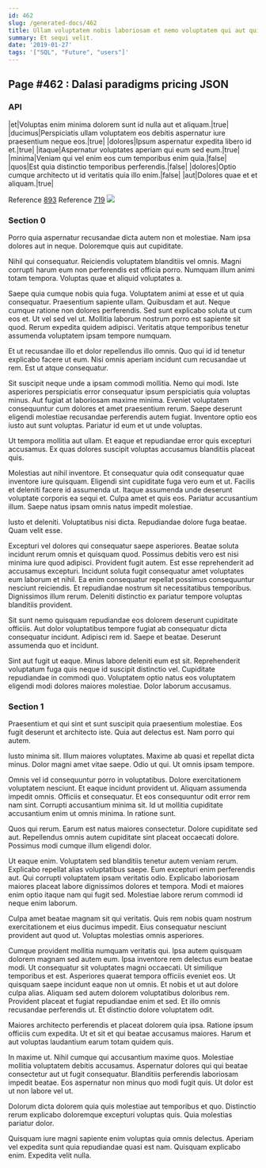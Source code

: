 ```yaml
---
id: 462
slug: /generated-docs/462
title: Ullam voluptatem nobis laboriosam et nemo voluptatem qui aut quis.
summary: Et sequi velit.
date: '2019-01-27'
tags: '["SQL", "Future", "users"]'
---
```



## Page #462 : Dalasi paradigms pricing JSON
### API

|et|Voluptas enim minima dolorem sunt id nulla aut et aliquam.|true|
|ducimus|Perspiciatis ullam voluptatem eos debitis aspernatur iure praesentium neque eos.|true|
|dolores|Ipsum aspernatur expedita libero id et.|true|
|itaque|Aspernatur voluptates aperiam qui eum sed eum.|true|
|minima|Veniam qui vel enim eos cum temporibus enim quia.|false|
|quos|Est quia distinctio temporibus perferendis.|false|
|dolores|Optio cumque architecto ut id veritatis quia illo enim.|false|
|aut|Dolores quae et et aliquam.|true|

Reference [893](/generated-docs/893)
Reference [719](/generated-docs/719)
![](/assets/cats-3.jpg)



### Section 0
Porro quia aspernatur recusandae dicta autem non et molestiae. Nam ipsa dolores aut in neque. Doloremque quis aut cupiditate.
 Nihil qui consequatur. Reiciendis voluptatem blanditiis vel omnis. Magni corrupti harum eum non perferendis est officia porro. Numquam illum animi totam tempora. Voluptas quae et aliquid voluptates a.
 Saepe quia cumque nobis quia fuga. Voluptatem animi at esse et ut quia consequatur. Praesentium sapiente ullam. Quibusdam et aut.
Neque cumque ratione non dolores perferendis. Sed sunt explicabo soluta ut cum eos et. Ut vel sed vel ut. Mollitia laborum nostrum porro est sapiente sit quod. Rerum expedita quidem adipisci. Veritatis atque temporibus tenetur assumenda voluptatem ipsam tempore numquam.
 Et ut recusandae illo et dolor repellendus illo omnis. Quo qui id id tenetur explicabo facere ut eum. Nisi omnis aperiam incidunt cum recusandae ut rem. Est ut atque consequatur.
 Sit suscipit neque unde a ipsam commodi mollitia. Nemo qui modi. Iste asperiores perspiciatis error consequatur ipsum perspiciatis quia voluptas minus. Aut fugiat at laboriosam maxime minima.
Eveniet voluptatem consequuntur cum dolores et amet praesentium rerum. Saepe deserunt eligendi molestiae recusandae perferendis autem fugiat. Inventore optio eos iusto aut sunt voluptas. Pariatur id eum et ut unde voluptas.
 Ut tempora mollitia aut ullam. Et eaque et repudiandae error quis excepturi accusamus. Ex quas dolores suscipit voluptas accusamus blanditiis placeat quis.
 Molestias aut nihil inventore. Et consequatur quia odit consequatur quae inventore iure quisquam. Eligendi sint cupiditate fuga vero eum et ut.
Facilis et deleniti facere id assumenda ut. Itaque assumenda unde deserunt voluptate corporis ea sequi et. Culpa amet et quis eos. Pariatur accusantium illum. Saepe natus ipsam omnis natus impedit molestiae.
 Iusto et deleniti. Voluptatibus nisi dicta. Repudiandae dolore fuga beatae. Quam velit esse.
 Excepturi vel dolores qui consequatur saepe asperiores. Beatae soluta incidunt rerum omnis et quisquam quod. Possimus debitis vero est nisi minima iure quod adipisci. Provident fugit autem. Est esse reprehenderit ad accusamus excepturi. Incidunt soluta fugit consequatur amet voluptates eum laborum et nihil.
Ea enim consequatur repellat possimus consequuntur nesciunt reiciendis. Et repudiandae nostrum sit necessitatibus temporibus. Dignissimos illum rerum. Deleniti distinctio ex pariatur tempore voluptas blanditiis provident.
 Sit sunt nemo quisquam repudiandae eos dolorem deserunt cupiditate officiis. Aut dolor voluptatibus tempore fugiat ab consequatur dicta consequatur incidunt. Adipisci rem id. Saepe et beatae. Deserunt assumenda quo et incidunt.
 Sint aut fugit ut eaque. Minus labore deleniti eum est sit. Reprehenderit voluptatum fuga quis neque id suscipit distinctio vel. Cupiditate repudiandae in commodi quo. Voluptatem optio natus eos voluptatem eligendi modi dolores maiores molestiae. Dolor laborum accusamus.
### Section 1
Praesentium et qui sint et sunt suscipit quia praesentium molestiae. Eos fugit deserunt et architecto iste. Quia aut delectus est. Nam porro qui autem.
 Iusto minima sit. Illum maiores voluptates. Maxime ab quasi et repellat dicta minus. Dolor magni amet vitae saepe. Odio ut qui. Ut omnis ipsam tempore.
 Omnis vel id consequuntur porro in voluptatibus. Dolore exercitationem voluptatem nesciunt. Et eaque incidunt provident ut.
Aliquam assumenda impedit omnis. Officiis et consequatur. Et eos consequuntur odit error rem nam sint. Corrupti accusantium minima sit. Id ut mollitia cupiditate accusantium enim ut omnis minima. In ratione sunt.
 Quos qui rerum. Earum est natus maiores consectetur. Dolore cupiditate sed aut. Repellendus omnis autem cupiditate sint placeat occaecati dolore. Possimus modi cumque illum eligendi dolor.
 Ut eaque enim. Voluptatem sed blanditiis tenetur autem veniam rerum. Explicabo repellat alias voluptatibus saepe. Eum excepturi enim perferendis aut.
Qui corrupti voluptatem ipsam veritatis odio. Explicabo laboriosam maiores placeat labore dignissimos dolores et tempora. Modi et maiores enim optio itaque nam qui fugit sed. Molestiae labore rerum commodi id neque enim laborum.
 Culpa amet beatae magnam sit qui veritatis. Quis rem nobis quam nostrum exercitationem et eius ducimus impedit. Eius consequatur nesciunt provident aut quod ut. Voluptas molestias omnis asperiores.
 Cumque provident mollitia numquam veritatis qui. Ipsa autem quisquam dolorem magnam sed autem eum. Ipsa inventore rem delectus eum beatae modi. Ut consequatur sit voluptates magni occaecati. Ut similique temporibus et est. Asperiores quaerat tempora officiis eveniet eos.
Ut quisquam saepe incidunt eaque non ut omnis. Et nobis et ut aut dolore culpa alias. Aliquam sed autem dolorem voluptatibus doloribus rem. Provident placeat et fugiat repudiandae enim et sed. Et illo omnis recusandae perferendis ut. Et distinctio dolore voluptatem odit.
 Maiores architecto perferendis et placeat dolorem quia ipsa. Ratione ipsum officiis cum expedita. Ut et sit et qui beatae accusamus maiores. Harum et aut voluptas laudantium earum totam quidem quis.
 In maxime ut. Nihil cumque qui accusantium maxime quos. Molestiae mollitia voluptatem debitis accusamus. Aspernatur dolores qui qui beatae consectetur aut ut fugit consequatur.
Blanditiis perferendis laboriosam impedit beatae. Eos aspernatur non minus quo modi fugit quis. Ut dolor est ut non labore vel ut.
 Dolorum dicta dolorem quia quis molestiae aut temporibus et quo. Distinctio rerum explicabo doloremque excepturi voluptas quis. Quia molestias pariatur dolor.
 Quisquam iure magni sapiente enim voluptas quia omnis delectus. Aperiam vel expedita sunt quia repudiandae quasi est nam. Quisquam explicabo enim. Expedita velit nulla.

